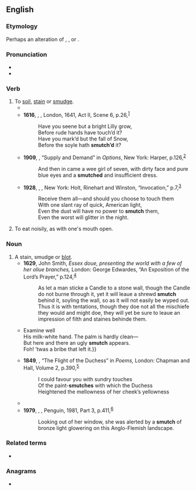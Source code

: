 ==English==

===Etymology===
Perhaps an alteration of {{m|en|smudge}}, {{m|en|smatch}}, or {{m|en|smooch}}.

===Pronunciation===
* {{IPA|en|/smʌtʃ/}}
* {{audio|en|LL-Q1860 (eng)-Vealhurl-smutch.wav|Audio (Berkshire, UK)}}

===Verb===
{{en-verb}}

# To [[soil]], [[stain]] or [[smudge]].
#* {{RQ:Shakespeare Winter's Tale|I|2|text=Why, that’s my [[bawcock]]. What, hast '''smutch’d''' thy nose?<br>They say it is a copy out of mine.}}
#* '''1616''', {{w|Ben Jonson}}, ''{{w|The Devil Is an Ass|The Divell is an Asse}}'', London, 1641, Act II, Scene 6, p.{{nbsp}}26,<sup>[http://name.umdl.umich.edu/A46228.0001.001]</sup>
#*: Have you seene but a bright Lilly grow,<br>Before rude hands have touch’d it?<br>Have you mark’d but the fall of Snow,<br>Before the soyle hath '''smutch’d''' it?
#* '''1909''', {{w|O. Henry}}, “Supply and Demand” in ''Options'', New York: Harper, p.{{nbsp}}126,<sup>[https://archive.org/details/optionsohenry00henrrich]</sup>
#*: And then in came a wee girl of seven, with dirty face and pure blue eyes and a '''smutched''' and insufficient dress.
#* '''1928''', {{w|Stephen Vincent Benét}}, ''{{w|John Brown's Body|John Brown’s Body}}'', New York: Holt, Rinehart and Winston, “Invocation,” p.{{nbsp}}7,<sup>[https://archive.org/details/johnbrownsbody00step]</sup>
#*: Receive them all—and should you choose to touch them<br>With one slant ray of quick, American light,<br>Even the dust will have no power to '''smutch''' them,<br>Even the worst will glitter in the night.
# To eat noisily, as with one's mouth open. {{rfex|en}}

===Noun===
{{en-noun}}

# A stain, smudge or [[blot]].
#* '''1629''', John Smith, ''Essex doue, presenting the world with a few of her oliue branches,'' London: George Edwardes, “An Exposition of the Lord’s Prayer,” p.{{nbsp}}124,<sup>[http://name.umdl.umich.edu/A12473.0001.001]</sup>
#*: As let a man sticke a Candle to a stone wall, though the Candle do not burne through it, yet it will leaue a shrewd '''smutch''' behind it, soyling the wall, so as it will not easily be wyped out. Thus it is with tentations, though they doe not all the mischiefe they would and might doe, they will yet be sure to leaue an impression of filth and staines behinde them.
#* {{RQ:Cowper Task|book=4|page=168|url=http://name.umdl.umich.edu/004792652.0001.000|text={{...}} Examine well<br>His milk-white hand. The palm is hardly clean—<br>But here and there an ugly '''smutch''' appears.<br>Foh! ’twas a bribe that left it.}}
#* '''1849''', {{w|Robert Browning}}, “The Flight of the Duchess” in ''Poems,'' London: Chapman and Hall, Volume 2, p.{{nbsp}}390,<sup>[https://archive.org/details/poemsbro02browuoft]</sup>
#*: I could favour you with sundry touches<br>Of the paint-'''smutches''' with which the Duchess<br>Heightened the mellowness of her cheek’s yellowness
#* {{RQ:James Ambassadors|passage=Strether felt ''his'' character receive, for the instant, a '''smutch''' from all the wrong things he had suspected or believed.}}
#* '''1979''', {{w|Patrick White}}, ''{{w|The Twyborn Affair}}'', Penguin, 1981, Part 3, p.{{nbsp}}411,<sup>[https://archive.org/details/twybornaffair00whit]</sup>
#*: Looking out of her window, she was alerted by a '''smutch''' of bronze light glowering on this Anglo-Flemish landscape.

===Related terms===
* {{l|en|smut}}

===Anagrams===
* {{anagrams|en|a=chmstu|schtum}}